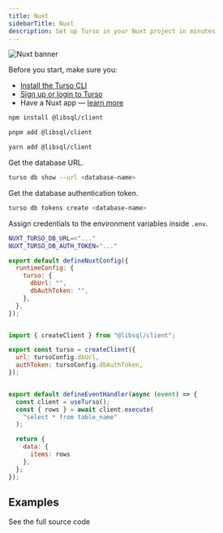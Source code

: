```yaml
---
title: Nuxt
sidebarTitle: Nuxt
description: Set up Turso in your Nuxt project in minutes
---
```


![Nuxt banner](/images/guides/nuxt-banner.png)

Before you start, make sure you:

- [Install the Turso CLI]
- [Sign up or login to Turso]
- Have a Nuxt app &mdash; [learn more]

<Steps>

<Step title="Install the libSQL SDK">

<CodeGroup>

```bash npm
npm install @libsql/client
```

```bash pnpm
pnpm add @libsql/client
```

```bash yarn
yarn add @libsql/client
```

</CodeGroup>

</Step>

<Step title="Configure database credentials.">

Get the database URL.

```bash
turso db show --url <database-name>
```
Get the database authentication token.

```bash
turso db tokens create <database-name>
```

Assign credentials to the environment variables inside `.env`.

```bash
NUXT_TURSO_DB_URL=<"..."
NUXT_TURSO_DB_AUTH_TOKEN="..."
```
</Step>

<Step title="Configure variables inside Nuxt's runTime config.">

```javascript nuxt.config.js
export default defineNuxtConfig({
  runtimeConfig: {
    turso: {
      dbUrl: "",
      dbAuthToken: "",
    },
  },
});
```

</Step>

<Step title="Configure LibSQL Client.">

```javascript server/utils/turso.ts

import { createClient } from "@libsql/client";

export const turso = createClient({
  url: tursoConfig.dbUrl,
  authToken: tursoConfig.dbAuthToken,
});
```
</Step>

<Step title="Execute SQL">

```javascript server/api/items.get.ts

export default defineEventHandler(async (event) => {
  const client = useTurso();
  const { rows } = await client.execute(
    "select * from table_name"
  );

  return {
    data: {
      items: rows
    },
  };
});
```
</Step>

</Steps>

## Examples

<CardGroup cols={2}>
  <Card
    title="A framework listing website"
    icon="arrow-up-right-from-square"
    href="https://github.com/tursodatabase/examples/tree/master/app-top-web-frameworks"
  >
    See the full source code
  </Card>
</CardGroup>


[Install the Turso CLI]: /cli/installation
[Sign up or login to Turso]: /cli/authentication#signup
[learn more]: https://nuxt.com/docs/getting-started/installation#new-project

